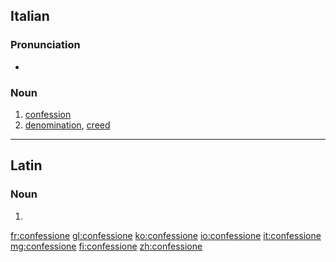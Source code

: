 ==Italian==

===Pronunciation===
* {{audio|It-confessione.ogg|audio}}

===Noun===
{{it-noun|confession|f|e|i}}

# [[confession]]
# [[denomination]], [[creed]]

----

==Latin==

===Noun===
{{la-noun-form|cōnfessiōne}}

# {{inflection of|confessio|cōnfessiō|abl|s|lang=la}}

[[fr:confessione]]
[[gl:confessione]]
[[ko:confessione]]
[[io:confessione]]
[[it:confessione]]
[[mg:confessione]]
[[fi:confessione]]
[[zh:confessione]]
